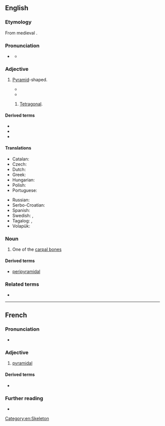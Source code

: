 ==English==

===Etymology===
From medieval {{der|en|la|pyramidalis}}.

===Pronunciation===
* {{enPR|pĭ-rămʹĭ-dəl}} {{IPA|en|/pɪˈɹæm.ɪ.dl̩/}}
** {{audio|en|LL-Q1860 (eng)-Vealhurl-pyramidal.wav|Audio (UK)}}

===Adjective===
{{en-adj|-}}

# {{lb|en|geometry}} [[pyramid|Pyramid]]-shaped.
#* {{quote-book|1=en|year=1912|author=Sir Arthur Conan Doyle|authorlink=Arthur Conan Doyle|title=The Lost World|url=http://www.gutenberg.org/cache/epub/139/pg139.txt|passage=At one point was an isolated '''pyramidal''' rock, crowned by a great tree, which appeared to be separated by a cleft from the main crag.}}
#* {{quote-journal|en|year=1960|month=December|author=Voyageur|title=The Mountain Railways of the Bernese Oberland|journal=Trains Illustrated|page=752|text=Below is the deep abyss of the Lauterbrunnen valley, and at its head a stately semi-circle of mountains, with the '''pyramidal''' Lauterbrunnen Breithorn as the centre-piece.}}
## {{lb|en|crystallography}} [[tetragonal|Tetragonal]].

====Derived terms====
* {{l|en|pyramidally}}
* {{l|en|pyramidal cell}}
* {{l|en|subpyramidal}}

====Translations====
{{trans-top|pyramid-shaped}}
* Catalan: {{t|ca|piramidal}}
* Czech: {{t|cs|pyramidový}}
* Dutch: {{t|nl|piramidaal}}
* Greek: {{t+|el|πυραμιδικός|m}}
* Hungarian: {{t|hu|piramidális}}
* Polish: {{t+|pl|piramidalny}}
* Portuguese: {{t+|pt|piramidal}}
{{trans-mid}}
* Russian: {{t+|ru|пирамида́льный}}
* Serbo-Croatian: {{t+|sh|pȉramidālan}}
* Spanish: {{t|es|piramidal}}
* Swedish: {{t+|sv|pyramidal}}, {{t|sv|pyramidformad}}
* Tagalog: {{t|tl|tagiluin}}, {{t|tl|gunong}}
* Volapük: {{t+|vo|piramidik}}
{{trans-bottom}}

===Noun===
{{en-noun}}

# {{lb|en|anatomy}} One of the [[carpal bone]]s

====Derived terms====
* [[peripyramidal]]

===Related terms===
* {{l|en|cuneiform}}

[[Category:en:Skeleton]]

----

==French==

===Pronunciation===
* {{audio|fr|LL-Q150 (fra)-Vaulque-pyramidal.wav|Audio}}

===Adjective===
{{fr-adj}}

# [[#English|pyramidal]]

====Derived terms====
* {{l|fr|vente pyramidale}}

===Further reading===
* {{R:TLFi}}